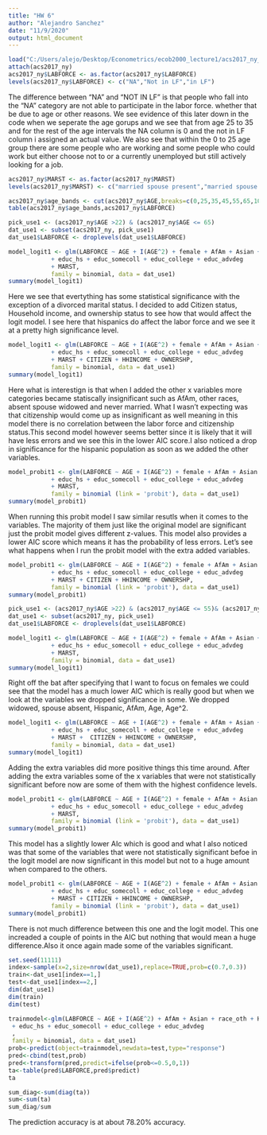 ---
title: "HW 6"
author: "Alejandro Sanchez"
date: "11/9/2020"
output: html_document
---

```{r}
load("C:/Users/alejo/Desktop/Econometrics/ecob2000_lecture1/acs2017_ny_data.RData")
attach(acs2017_ny)
acs2017_ny$LABFORCE <- as.factor(acs2017_ny$LABFORCE)
levels(acs2017_ny$LABFORCE) <- c("NA","Not in LF","in LF")
```
The difference between "NA" and "NOT IN LF" is that people who fall into the "NA" category are not able to participate in the labor force. whether that be due to age or other reasons. We see evidence of this later down in the code when we seperate the age gorups and we see that from age 25 to 35 and for the rest of the age intervals the NA column is 0 and the not in LF column i assigned an actual value. We also see that within the 0 to 25 age group there are some people who are working and some people who could work but either choose not to or a currently unemployed but still actively looking for a job.

```{R}

acs2017_ny$MARST <- as.factor(acs2017_ny$MARST)
levels(acs2017_ny$MARST) <- c("married spouse present","married spouse absent","separated","divorced","widowed","never married")
```

```{R}
acs2017_ny$age_bands <- cut(acs2017_ny$AGE,breaks=c(0,25,35,45,55,65,100))
table(acs2017_ny$age_bands,acs2017_ny$LABFORCE)
```

```{R}
pick_use1 <- (acs2017_ny$AGE >22) & (acs2017_ny$AGE <= 65)
dat_use1 <- subset(acs2017_ny, pick_use1)
dat_use1$LABFORCE <- droplevels(dat_use1$LABFORCE)
```

```{R}
model_logit1 <- glm(LABFORCE ~ AGE + I(AGE^2) + female + AfAm + Asian + race_oth + Hispanic 
            + educ_hs + educ_somecoll + educ_college + educ_advdeg 
            + MARST,
            family = binomial, data = dat_use1)
summary(model_logit1)
```

Here we see that evertything has some statistical significance with the exception of a divorced marital status. I decided to add Citizen status, Household income, and ownership status to see how that would affect the logit model. I see here that hispanics do affect the labor force and we see it at a pretty high significance level. 

```{R}

model_logit1 <- glm(LABFORCE ~ AGE + I(AGE^2) + female + AfAm + Asian + race_oth + Hispanic 
            + educ_hs + educ_somecoll + educ_college + educ_advdeg 
            + MARST + CITIZEN + HHINCOME + OWNERSHP, 
            family = binomial, data = dat_use1)
summary(model_logit1)
```
Here what is interestign is that when I added the other x variables more categories became statiscally insignificant such as AfAm, other races, absent spouse widowed and never married. What I wasn't expecting was that citizenship would come up as insignificant as well meaning in this model there is no correlation between the labor force and citizenship status.This second model however seems better since it is likely that it will have less errors and we see this in the lower AIC score.I also noticed a drop in significance for the hispanic population as soon as we added the other variables.

```{R}
model_probit1 <- glm(LABFORCE ~ AGE + I(AGE^2) + female + AfAm + Asian + race_oth + Hispanic 
            + educ_hs + educ_somecoll + educ_college + educ_advdeg 
            + MARST,
            family = binomial (link = 'probit'), data = dat_use1)
summary(model_probit1)
```
When running this probit model I saw similar resutls when it comes to the variables. The majority of them just like the original model are significant just the probit model gives different z-values. This model also provides a lower AIC score which means it has the probability of less errors. Let's see what happens when I run the probit model with the extra added variables. 
```{R}
model_probit1 <- glm(LABFORCE ~ AGE + I(AGE^2) + female + AfAm + Asian + race_oth + Hispanic 
            + educ_hs + educ_somecoll + educ_college + educ_advdeg 
            + MARST + CITIZEN + HHINCOME + OWNERSHP,
            family = binomial (link = 'probit'), data = dat_use1)
summary(model_probit1)
```
```{R}
pick_use1 <- (acs2017_ny$AGE >22) & (acs2017_ny$AGE <= 55)& (acs2017_ny$female == 1)
dat_use1 <- subset(acs2017_ny, pick_use1)
dat_use1$LABFORCE <- droplevels(dat_use1$LABFORCE)
```

```{R}
model_logit1 <- glm(LABFORCE ~ AGE + I(AGE^2) + female + AfAm + Asian + race_oth + Hispanic 
            + educ_hs + educ_somecoll + educ_college + educ_advdeg 
            + MARST,
            family = binomial, data = dat_use1)
summary(model_logit1)
```

Right off the bat after specifying that I want to focus on females we could see that the model has a much lower AIC which is really good but when we look at the variables we dropped significance in some. We dropped widowed, spouse absent, Hispanic, AfAm, Age, Age^2.

```{R}
model_logit1 <- glm(LABFORCE ~ AGE + I(AGE^2) + female + AfAm + Asian + race_oth + Hispanic 
            + educ_hs + educ_somecoll + educ_college + educ_advdeg 
            + MARST +  CITIZEN + HHINCOME + OWNERSHP,
            family = binomial, data = dat_use1)
summary(model_logit1)
```
Adding the extra variables did more positive things this time around. After adding the extra variables some of the x variables that were not statistically significant before now are some of them with the highest confidence levels. 

```{R}
model_probit1 <- glm(LABFORCE ~ AGE + I(AGE^2) + female + AfAm + Asian + race_oth + Hispanic 
            + educ_hs + educ_somecoll + educ_college + educ_advdeg 
            + MARST,
            family = binomial (link = 'probit'), data = dat_use1)
summary(model_probit1)
```

This model has a slightly lower AIc which is good and what I also noticed was that some of the variables that were not statistically significant befoe in the logit model are now significant in this model but not to a huge amount when compared to the others. 

```{R}
model_probit1 <- glm(LABFORCE ~ AGE + I(AGE^2) + female + AfAm + Asian + race_oth + Hispanic 
            + educ_hs + educ_somecoll + educ_college + educ_advdeg 
            + MARST + CITIZEN + HHINCOME + OWNERSHP,
            family = binomial (link = 'probit'), data = dat_use1)
summary(model_probit1)
```

There is not much difference between this one and the logit model. This one increaded a couple of points in the AIC but nothing that would mean a huge difference.Also it once again made some of the variables significant. 
```{R}
set.seed(11111)
index<-sample(x=2,size=nrow(dat_use1),replace=TRUE,prob=c(0.7,0.3))
train<-dat_use1[index==1,]
test<-dat_use1[index==2,]
dim(dat_use1)
dim(train)
dim(test)
```

```{R}
trainmodel<-glm(LABFORCE ~ AGE + I(AGE^2) + AfAm + Asian + race_oth + Hispanic
 + educ_hs + educ_somecoll + educ_college + educ_advdeg
 ,
 family = binomial, data = dat_use1)
prob<-predict(object=trainmodel,newdata=test,type="response")
pred<-cbind(test,prob)
pred<-transform(pred,predict=ifelse(prob<=0.5,0,1))
ta<-table(pred$LABFORCE,pred$predict)
ta
```
```{R}
sum_diag<-sum(diag(ta))
sum<-sum(ta)
sum_diag/sum
```

The prediction accuracy is at about 78.20% accuracy. 